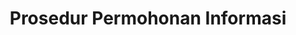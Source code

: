 ---
title: Prosedur Permohonan Informasi
sidebarTitle: "Permohonan Informasi"
description: 'Layanan'
---